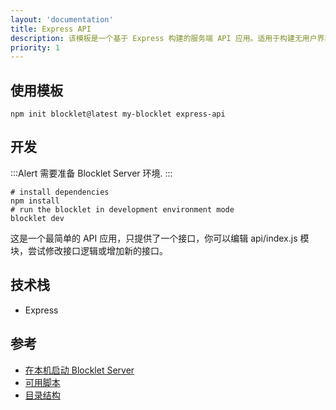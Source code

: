 ```yaml
---
layout: 'documentation'
title: Express API
description: 该模板是一个基于 Express 构建的服务端 API 应用。适用于构建无用户界面、仅提供 API 接口的应用程序。
priority: 1
---
```


<TemplateInfo templateName="express-api" />

## 使用模板

```shell
npm init blocklet@latest my-blocklet express-api
```

## 开发

:::Alert
需要准备 Blocklet Server 环境.
:::

```shell
# install dependencies
npm install
# run the blocklet in development environment mode
blocklet dev
```

这是一个最简单的 API 应用，只提供了一个接口，你可以编辑 api/index.js 模块，尝试修改接口逻辑或增加新的接口。

## 技术栈

- Express

## 参考

- [在本机启动 Blocklet Server](https://developer.blocklet.io/docs/en/prerequisites/server)
- [可用脚本](/available-scripts)
- [目录结构](/folder-structure)
